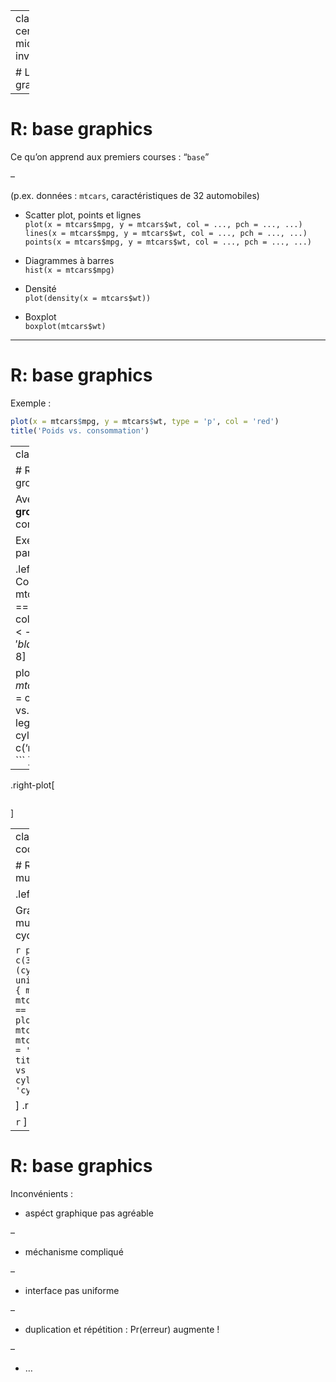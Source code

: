
---
class: center, middle, inverse

# Les graphiques

---

# R: base graphics

Ce qu'on apprend aux premiers courses : "`base`"

--

(p.ex. données : `mtcars`, caractéristiques de 32 automobiles)

- Scatter plot, points et lignes    
  `plot(x = mtcars$mpg, y = mtcars$wt, col = ..., pch = ..., ...)`   
  `lines(x = mtcars$mpg, y = mtcars$wt, col = ..., pch = ..., ...)`   
  `points(x = mtcars$mpg, y = mtcars$wt, col = ..., pch = ..., ...)`

- Diagrammes à barres    
  `hist(x = mtcars$mpg)`

- Densité    
  `plot(density(x = mtcars$wt))`

- Boxplot   
  `boxplot(mtcars$wt)`

---

# R: base graphics

Exemple : 

```r
plot(x = mtcars$mpg, y = mtcars$wt, type = 'p', col = 'red')
title('Poids vs. consommation')
```

---
class: twocol-code-plot

# R: base graphics, groupes

Avec **données groupées** ça se complique !

Exemple : (coloration par cylindres)

.left-code[
```r

# Couleurs ici
cols <- mtcars$cyl
cols[mtcars$cyl == 4] <- 'red'
cols[mtcars$cyl == 6] <- 'black'
cols[mtcars$cyl == 8] <- 'blue'

plot(x = mtcars$mpg, y = mtcars$wt, 
     type = 'p', col = cols)
title('Poids vs. consommation')
legend('topright', 
       c('4 cyl', '6 cyl', '8 cyl'), 
       fill = c('red', 'black', 'blue'))
```
]

--

.right-plot[
```r
```
]

---
class: twocol-code-plot

# R: base graphics, multiples

.left-code[

Graphiques multiples : il faut un cycle...

```r
par(mfrow = c(3,1))
for (cyl_sub in unique(mtcars$cyl)) {
   mtcars_sub <- mtcars[mtcars$cyl == cyl_sub, ]
   plot(x = mtcars_sub$mpg, y = mtcars_sub$wt, type = 'p')
   title(paste('Poids vs consommation:', cyl_sub, 'cylindres'))
}
```

]
.right-plot[

```r

```
]
---

# R: base graphics

Inconvénients : 

- aspéct graphique pas agréable 

--

- méchanisme compliqué

--

- interface pas uniforme

--

- duplication et répétition : $\mathrm{Pr}(\text{erreur})$ augmente !

--

- ...

